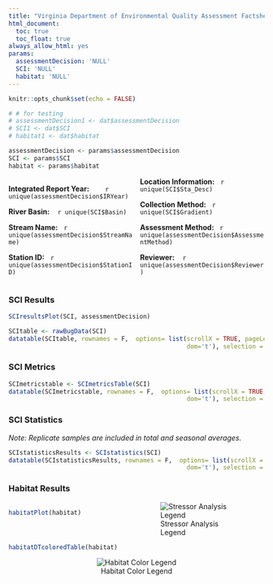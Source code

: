 ```yaml
---
title: "Virginia Department of Environmental Quality Assessment Factsheet"
html_document:
  toc: true
  toc_float: true
always_allow_html: yes
params:
  assessmentDecision: 'NULL'
  SCI: 'NULL'
  habitat: 'NULL'
---
```


<style>
  .col2 {
    columns: 2 200px;         /* number of columns and width in pixels*/
    -webkit-columns: 2 200px; /* chrome, safari */
    -moz-columns: 2 200px;    /* firefox */
  }
</style>

```r
knitr::opts_chunk$set(echo = FALSE)

# # for testing
# assessmentDecision1 <- dat$assessmentDecision
# SCI1 <- dat$SCI
# habitat1 <- dat$habitat

assessmentDecision <- params$assessmentDecision
SCI <- params$SCI
habitat <- params$habitat
```

<div class="col2">

**Integrated Report Year:** &nbsp;&nbsp;&nbsp;&nbsp;&nbsp;&nbsp; `r unique(assessmentDecision$IRYear)`

**River Basin:** &nbsp;&nbsp; `r unique(SCI$Basin)`

**Stream Name:** &nbsp;&nbsp;`r unique(assessmentDecision$StreamName)`

**Station ID:** &nbsp;&nbsp;`r unique(assessmentDecision$StationID)`

**Location Information:** &nbsp;&nbsp;`r unique(SCI$Sta_Desc)`

**Collection Method:** &nbsp;&nbsp;`r unique(SCI$Gradient)`

**Assessment Method: ** &nbsp;&nbsp;`r unique(assessmentDecision$AssessmentMethod)`

**Reviewer:** &nbsp;&nbsp; `r unique(assessmentDecision$Reviewer)`

</div>

### SCI Results

```r
SCIresultsPlot(SCI, assessmentDecision)
```


```r
SCItable <- rawBugData(SCI)
datatable(SCItable, rownames = F,  options= list(scrollX = TRUE, pageLength = nrow(SCItable), #scrollY = "150px", 
                                                 dom='t'), selection = 'none') 
```

### SCI Metrics

```r
SCImetricstable <- SCImetricsTable(SCI)
datatable(SCImetricstable, rownames = F,  options= list(scrollX = TRUE, pageLength = nrow(SCImetricstable), #scrollY = "150px", 
                                                 dom='t'), selection = 'none') 
```

### SCI Statistics

*Note: Replicate samples are included in total and seasonal averages.*

```r
SCIstatisticsResults <- SCIstatistics(SCI)
datatable(SCIstatisticsResults, rownames = F,  options= list(scrollX = TRUE, pageLength = nrow(SCIstatisticsResults), #scrollY = "150px", 
                                                 dom='t'), selection = 'none') 
```

### Habitat Results

<div class="col2">

```r
habitatPlot(habitat)
```

![Stressor Analysis Legend](images/riskCategories.PNG)

</div>


```r
habitatDTcoloredTable(habitat)
```

<center>
![Habitat Color Legend](images/HabitatColor.jpg)
</center>
